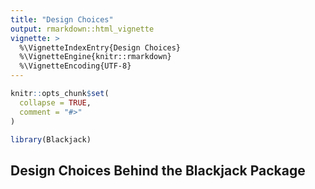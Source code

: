 ```yaml
---
title: "Design Choices"
output: rmarkdown::html_vignette
vignette: >
  %\VignetteIndexEntry{Design Choices}
  %\VignetteEngine{knitr::rmarkdown}
  %\VignetteEncoding{UTF-8}
---
```


```r
knitr::opts_chunk$set(
  collapse = TRUE,
  comment = "#>"
)
```

```r
library(Blackjack)
```

## Design Choices Behind the Blackjack Package
